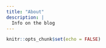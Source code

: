 ---
title: "About"
description: |
  Info on the blog
---

```{r setup, include=FALSE}
knitr::opts_chunk$set(echo = FALSE)
```
